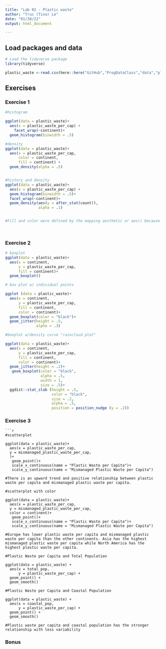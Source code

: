 ```yaml
---
title: "Lab 02 - Plastic waste"
author: "Truc (Tina) Le"
date: "01/30/22"
output: html_document

---
```


## Load packages and data

```r
# Load the tidyverse package
library(tidyverse)
```

```r
plastic_waste <-read.csv(here::here("GitHub","ProgDataClass","data","plastic-waste.csv"))
```

## Exercises

### Exercise 1

```r
#histogram 

ggplot(data = plastic_waste)+
  aes(x = plastic_waste_per_cap) +
    facet_wrap(~continent)+
  geom_histogram(binwidth = .5)

#density
ggplot(data = plastic_waste)+
  aes(x = plastic_waste_per_cap,
      color = continent,
      fill = continent) +
  geom_density(alpha = .5)


#history and density
ggplot(data = plastic_waste)+
  aes(x = plastic_waste_per_cap) +
  geom_histogram(binwidth = .5)+
  facet_wrap(~continent)+
  geom_density(aes(y = after_stat(count)),
               alpha = .1)


#Fill and color were defined by the mapping aesthetic or aes() because we wanted to apply the color to both the graph and the chart. The alpha level was directly inputted into the geom since we only wanted to change the opacity for the density graph.
 
  
```

### Exercise 2

```r
# boxplot
ggplot(data = plastic_waste)+
  aes(x = continent,
      y = plastic_waste_per_cap,
      fill = continent)+
  geom_boxplot()

# box plot w/ individual points

ggplot (data = plastic_waste)+
  aes(x = continent,
      y = plastic_waste_per_cap,
      fill = continent,
      color = continent)+
  geom_boxplot(color = "black")+
  geom_jitter(height = .5,
              alpha = .3)

#boxplot w/density curve "raincloud plot"

ggplot(data = plastic_waste)+
  aes(x = continent,
      y = plastic_waste_per_cap,
      fill = continent,
      color = continent)+
  geom_jitter(height = .2)+
   geom_boxplot(color = "black",
                alpha = .5,
                width = 1,
                size = .5)+
  ggdist::stat_slab (height = .5,
                     color = "black",
                     size = .2,
                     alpha = .5,
                     position = position_nudge (y = .2))
```

### Exercise 3

```plastic-waste-per-capita

```r
#scatterplot

ggplot(data = plastic_waste)+
  aes(x = plastic_waste_per_cap,
  y = mismanaged_plastic_waste_per_cap,
  )+
   geom_point()+
   scale_x_continuous(name = "Plastic Waste per Capita")+
   scale_y_continuous(name = "Mismanaged Plastic Waste per Capita")

#There is an upward trend and positive relationship between plastic waste per capita and mismanaged plastic waste per capita.

#scatterplot with color

ggplot(data = plastic_waste)+
  aes(x = plastic_waste_per_cap,
  y = mismanaged_plastic_waste_per_cap,
  color = continent)+
   geom_point()+
   scale_x_continuous(name = "Plastic Waste per Capita")+
   scale_y_continuous(name = "Mismanaged Plastic Waste per Capita")

#Europe has lower plastic waste per capita and mismanaged plastic waste per capita than the other continents. Asia has the highest mismanaged plastic waste per capita while North America has the highest plastic waste per capita.

#Plastic Waste per Capita and Total Population

ggplot(data = plastic_waste) +
  aes(x = total_pop,
      y = plastic_waste_per_cap) +
  geom_point() +
  geom_smooth()

#Plastic Waste per Capita and Coastal Population

ggplot(data = plastic_waste) +
  aes(x = coastal_pop,
      y = plastic_waste_per_cap) +
  geom_point() +
  geom_smooth()

#Plastic waste per capita and coastal population has the stronger relationship with less variability
```

### Bonus


